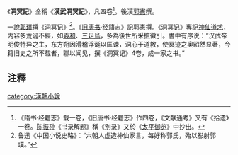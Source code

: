 《'''洞冥記'''》全稱《'''漢武洞冥記'''》，凡四卷<ref>《隋书·经籍志》载一卷，《旧唐书·经籍志》作四卷，《文献通考》又有《拾遗》一卷。[[陈振孙|陈振孙]]《书录解题》稱《别录》又於《[[太平御览|太平御览]]》中抄出。</ref>。後漢[[郭憲_(漢朝)|郭憲]]撰。

一說[[郭璞|郭璞]]撰《洞冥记》<ref>鲁迅《中国小说史略》：“六朝人虚造神仙家言，每好称郭氏，殆以影射郭璞。”</ref>。《[[旧唐书|旧唐书]]·经籍志》記郭憲撰。《洞冥记》專記[[神仙|神仙]][[道术|道术]]，内容多荒诞不經，如[[羲和|羲和]]、[[三足烏|三足烏]]，多為後世所采摭徵引。書中有序说：“汉武帝明俊特异之主，东方朔因滑稽浮诞以匡谏，洞心于道教，使冥迹之奥昭然显著，今籍旧史之所不载者，聊以闻见，撰《洞冥记》4卷，成一家之书。”

==注釋==
{{reflist}}
[[category:漢朝小說|category:漢朝小說]]